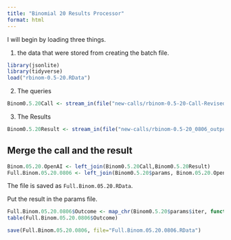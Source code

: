 ```yaml
---
title: "Binomial 20 Results Processor"
format: html
---
```


I will begin by loading three things.  

1. the data that were stored from creating the batch file.

```r
library(jsonlite)
library(tidyverse)
load("rbinom-0.5-20.RData")
```

2. The queries

```r
Binom0.5.20Call <- stream_in(file("new-calls/rbinom-0.5-20-Call-Revised-0806.jsonl"))
```

3. The Results

```r
Binom0.5.20Result <- stream_in(file("new-calls/rbinom-0.5-20_0806_output.jsonl"))
```

## Merge the call and the result

```r
Binom.05.20.OpenAI <- left_join(Binom0.5.20Call,Binom0.5.20Result)
Full.Binom.05.20.0806 <- left_join(Binom0.5.20$params, Binom.05.20.OpenAI)
```

The file is saved as `Full.Binom.05.20.RData`.

Put the result in the params file.

```r
Full.Binom.05.20.0806$Outcome <- map_chr(Binom0.5.20$params$iter, function(x) { unlist(Binom0.5.20Result$response$body$choices[[x]][[2]][2]) })
table(Full.Binom.05.20.0806$Outcome)
```

```r
save(Full.Binom.05.20.0806, file="Full.Binom.05.20.0806.RData")
```

